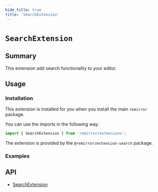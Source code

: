 ```yaml
---
hide_title: true
title: 'SearchExtension'
---
```



# `SearchExtension`

## Summary

This extension add search functionality to your editor.

## Usage

### Installation

This extension is installed for you when you install the main `remirror` package.

You can use the imports in the following way:

```ts
import { SearchExtension } from 'remirror/extensions';
```

The extension is provided by the `@remirror/extension-search` package.

### Examples

<Basic />

## API

- [SearchExtension](../api/extension-search)
